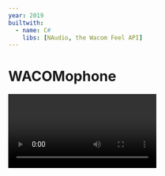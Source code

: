 ```yaml
---
year: 2019
builtwith:
  - name: C#
    libs: [NAudio, the Wacom Feel API]
---
```


# WACOMophone

<Video n={0} float="left" hasSound />

Ever wanted to play an instrument with so much latency that it's impossible to keep a tempo going?
I sure have! The video is a rare good take of the intro to Fur Elise on this
drawing-tablet-turned-keyboard thing that I wrote one weekend just to see what it'd play like.

Dunno if I'd make a career out of it. Pretty fun, though. If I can revisit it and fix the latency problem,
I might try making use of the buttons to do even funner things like shifting pitch and recording & looping samples.
